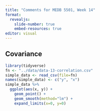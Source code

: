 ```yaml
---
title: "Comments for MEDB 5501, Week 14"
format: 
  revealjs:
    slide-number: true
    embed-resources: true
editor: visual
---
```


## Covariance

```r
library(tidyverse)
fn <- "../data/data-13-correlation.csv"
simple_data <- read_csv(file=fn)
names(simple_data) <- c("y", "x")
simple_data %>%
  ggplot(aes(x, y)) +
    geom_point() +
    geom_smooth(method="lm") +
    expand_limits(x=0, y=0)
```